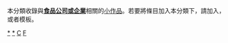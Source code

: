 {{Catnav|頁面分類|總類|系统|企業|公司|食品公司}}
{{Catnav|頁面分類|總類|系统|企業|公司|餐廳}}
{{Catnav|頁面分類|總類|系统|企業|公司|饮食饮料品牌}}
{{hiddencat}}
{{WPSS-cat}}
本分類收錄與'''[[食品產業|食品公司或企業]]'''相關的[[Wikipedia:小作品|小作品]]。若要將條目加入本分類下，請加入'''{{tl|Food-company-stub}}'''，或者'''{{tl|食品公司小作品}}'''模板。

[[Category:食品公司|*]]
[[Category:饮食饮料品牌|*]]
[[Category:飲食小作品|C]]
[[Category:公司小作品|F]]